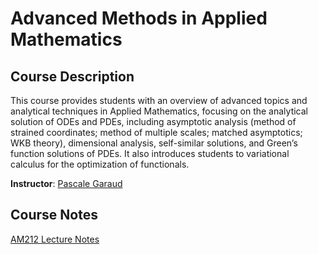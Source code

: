 # Advanced Methods in Applied Mathematics

## Course Description

This course provides students with an overview of advanced topics and analytical techniques in Applied Mathematics, focusing on the analytical solution of ODEs and PDEs, including asymptotic analysis (method of strained coordinates; method of multiple scales; matched asymptotics; WKB theory), dimensional analysis, self-similar solutions, and Green's function solutions of PDEs. It also introduces students to variational calculus for the optimization of functionals.

**Instructor**: [Pascale Garaud](https://users.soe.ucsc.edu/~pgaraud/)

## Course Notes

[AM212 Lecture Notes](notes/AM212_Lectures_edited.pdf)
